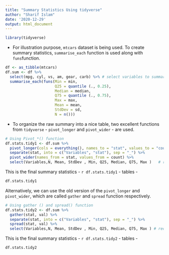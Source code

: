 ```yaml
---
title: "Summary Statistics Using tidyverse"
author: "Sharif Islam"
date: '2020-12-29'
output: html_document
---
```


<style type="text/css">

h1.title {
  font-size: 38px;
  color: DarkRed;
  text-align: center;
}
h4.author { /* Header 4 - and the author and data headers use this too  */
    font-size: 18px;
  font-family: "Times New Roman", Times, serif;
  color: DarkBlack;
  text-align: center;
}
h4.date { /* Header 4 - and the author and data headers use this too  */
  font-size: 18px;
  font-family: "Times New Roman", Times, serif;
  color: DarkBlue;
  text-align: center;
}
</style>

```r
library(tidyverse)
```

* For illustration purpose, ```mtcars``` dataset is being used. To create summary statistics, ``` summarise_each``` function is used along with ``` funs```function. 

```r
df <- as_tibble(mtcars)
df.sum <- df %>%
  select(mpg, cyl, vs, am, gear, carb) %>% # select variables to summarise
  summarise_each(funs(Min = min, 
                      Q25 = quantile (., 0.25), 
                      Median = median, 
                      Q75 = quantile (., 0.75), 
                      Max = max,
                      Mean = mean, 
                      StdDev = sd,
                      N = n())) 
```

* To organize the raw summary into a nice table, two excellent functions from `tidyverse` - `pivot_longer` and `pivot_wider` - are used. 

```r
# Using Pivot_*() function 
df.stats.tidy1 <- df.sum %>% 
  pivot_longer(cols = everything(), names_to = "stat", values_to = "count") %>%
  separate(stat, into = c("Variables", "stat"), sep = "_") %>%
  pivot_wider(names_from = stat, values_from = count) %>%
  select(Variables,N, Mean, StdDev , Min, Q25, Median, Q75, Max )   # reorder columns
```

This is the final summary statistics - `r df.stats.tidy1` - tables - 

```r
df.stats.tidy1
```


Alternatively, we can use the old version of the `pivot_longer` and `pivot_wider`, which are called `gather` and `spread` function respectively. 

```r
# Using gather () and spread() function 
df.stats.tidy2 <- df.sum %>% 
  gather(stat, val) %>%
  separate(stat, into = c("Variables", "stat"), sep = "_") %>%
  spread(stat, val) %>%
  select(Variables,N, Mean, StdDev , Min, Q25, Median, Q75, Max ) # reorder columns
```


This is the final summary statistics - `r df.stats.tidy2` - tables - 

```r
df.stats.tidy2
```


